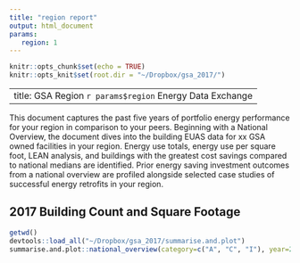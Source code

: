 ```yaml
---
title: "region report"
output: html_document
params:
   region: 1
---
```


```r
knitr::opts_chunk$set(echo = TRUE)
knitr::opts_knit$set(root.dir = "~/Dropbox/gsa_2017/")
```

---
title: GSA Region `r params$region` Energy Data Exchange
---

This document captures the past five years of portfolio energy performance for your region in comparison to your peers. Beginning with a National Overview, the document dives into the building EUAS data for xx GSA owned facilities in your region. Energy use
totals, energy use per square foot, LEAN analysis, and buildings with the greatest cost savings compared to national medians are identified. Prior energy saving investment outcomes from a national overview are profiled alongside selected case studies of
successful energy retrofits in your region.

## 2017 Building Count and Square Footage

```r

getwd()
devtools::load_all("~/Dropbox/gsa_2017/summarise.and.plot")
summarise.and.plot::national_overview(category=c("A", "C", "I"), year=2017)
```
